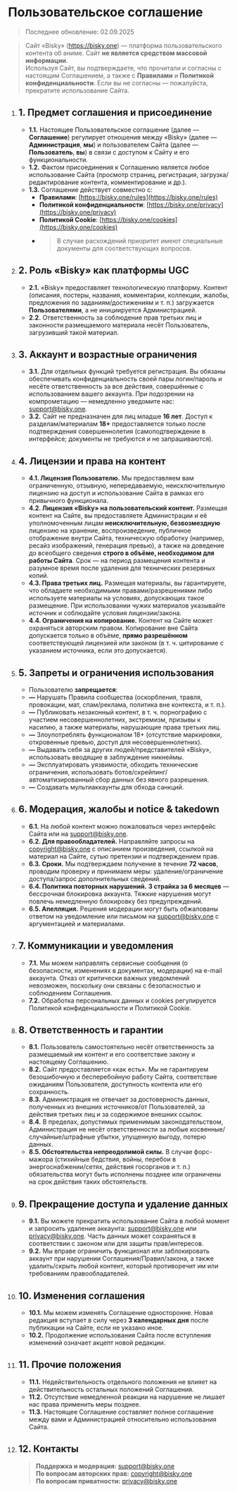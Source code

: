 # Пользовательское соглашение

> Последнее обновление: 02.09.2025

> Сайт «Bisky» (https://bisky.one) — платформа пользовательского контента об аниме. Сайт **не является средством массовой информации**.  
> Используя Сайт, вы подтверждаете, что прочитали и согласны с настоящим Соглашением, а также с **Правилами** и **Политикой конфиденциальности**. Если вы не согласны — пожалуйста, прекратите использование Сайта.

1.  ## 1. Предмет соглашения и присоединение
    - **1.1.** Настоящее Пользовательское соглашение (далее — **Соглашение**) регулирует отношения между «Bisky» (далее — **Администрация**, **мы**) и пользователем Сайта (далее — **Пользователь**, **вы**) в связи с доступом к Сайту и его функциональности.
    - **1.2.** Фактом присоединения к Соглашению является любое использование Сайта (просмотр страниц, регистрация, загрузка/редактирование контента, комментирование и др.).
    - **1.3.** Соглашение действует совместно с:
      - **Правилами**: [https://bisky.one/rules](https://bisky.one/rules)
      - **Политикой конфиденциальности**: [https://bisky.one/privacy](https://bisky.one/privacy)
      - **Политикой Cookie**: [https://bisky.one/cookies](https://bisky.one/cookies)
      - > В случае расхождений приоритет имеют специальные документы для соответствующих вопросов.

2.  ## 2. Роль «Bisky» как платформы UGC
    - **2.1.** «Bisky» предоставляет технологическую платформу. Контент (описания, постеры, названия, комментарии, коллекции, жалобы, предложения по заданиям/достижениям и т. п.) загружается **Пользователями**, а не инициируется Администрацией.
    - **2.2.** Ответственность за соблюдение прав третьих лиц и законности размещаемого материала несёт Пользователь, загрузивший такой материал.

3.  ## 3. Аккаунт и возрастные ограничения
    - **3.1.** Для отдельных функций требуется регистрация. Вы обязаны обеспечивать конфиденциальность своей пары логин/пароль и несёте ответственность за все действия, совершённые с использованием вашего аккаунта. При подозрении на компрометацию — немедленно уведомите нас: [support@bisky.one](mailto:support@bisky.one).
    - **3.2.** Сайт не предназначен для лиц младше **16 лет**. Доступ к разделам/материалам **18+** предоставляется только после подтверждения совершеннолетия (самоподтверждение в интерфейсе; документы не требуются и не запрашиваются).

4.  ## 4. Лицензии и права на контент
    - **4.1. Лицензия Пользователю.** Мы предоставляем вам ограниченную, отзывную, непередаваемую, неисключительную лицензию на доступ и использование Сайта в рамках его привычного функционала.
    - **4.2. Лицензия «Bisky» на пользовательский контент.** Размещая контент на Сайте, вы предоставляете Администрации и её уполномоченным лицам **неисключительную, безвозмездную** лицензию на хранение, воспроизведение, публичное отображение внутри Сайта, техническую обработку (например, ресайз изображений, генерация превью), а также на доведение до всеобщего сведения **строго в объёме, необходимом для работы Сайта**. Срок — на период размещения контента и разумное время после удаления для технических резервных копий.
    - **4.3. Права третьих лиц.** Размещая материалы, вы гарантируете, что обладаете необходимыми правами/разрешениями либо используете материалы на условиях, допускающих такое размещение. При использовании чужих материалов указывайте источник и соблюдайте условия лицензии/закона.
    - **4.4. Ограничения на копирование.** Контент на Сайте может охраняться авторским правом. Копирование вне Сайта допускается только в объёме, **прямо разрешённом** соответствующей лицензией или законом (в т. ч. цитирование с указанием источника, если это допускается).

5.  ## 5. Запреты и ограничения использования
    - Пользователю **запрещается**:
    - **—** Нарушать Правила сообщества (оскорбления, травля, провокации, мат, спам/реклама, политика вне контекста, и т. п.).
    - **—** Публиковать незаконный контент, в т. ч. порнографию с участием несовершеннолетних, экстремизм, призывы к насилию, а также материалы, нарушающие права третьих лиц.
    - **—** Злоупотреблять функционалом 18+ (отсутствие маркировки, откровенные превью, доступ для несовершеннолетних).
    - **—** Выдавать себя за других людей/представителей «Bisky», использовать вводящие в заблуждение никнеймы.
    - **—** Эксплуатировать уязвимости, обходить технические ограничения, использовать ботов/скрейпинг/автоматизированный сбор данных без явного разрешения.
    - **—** Создавать мультиаккаунты для обхода санкций.

6.  ## 6. Модерация, жалобы и notice & takedown
    - **6.1.** На любой контент можно пожаловаться через интерфейс Сайта или на [support@bisky.one](mailto:support@bisky.one).
    - **6.2. Для правообладателей.** Направляйте запросы на [copyright@bisky.one](mailto:copyright@bisky.one) c описанием произведения, ссылкой на материал на Сайте, сутью претензии и подтверждением прав.
    - **6.3. Сроки.** Мы подтверждаем получение в течение **72 часов**, проводим проверку и принимаем меры: удаление/ограничение доступа/запрос дополнительных сведений.
    - **6.4. Политика повторных нарушений.** **3 страйка за 6 месяцев** — бессрочная блокировка аккаунта. Тяжкие нарушения могут повлечь немедленную блокировку без предупреждений.
    - **6.5. Апелляция.** Решения модерации могут быть обжалованы ответом на уведомление или письмом на [support@bisky.one](mailto:support@bisky.one) с аргументацией и материалами.

7.  ## 7. Коммуникации и уведомления
    - **7.1.** Мы можем направлять сервисные сообщения (о безопасности, изменениях в документах, модерации) на e-mail аккаунта. Отказ от критически важных уведомлений невозможен, поскольку они связаны с безопасностью и соблюдением Соглашения.
    - **7.2.** Обработка персональных данных и cookies регулируется Политикой конфиденциальности и Политикой Cookie.

8.  ## 8. Ответственность и гарантии
    - **8.1.** Пользователь самостоятельно несёт ответственность за размещаемый им контент и его соответствие закону и настоящему Соглашению.
    - **8.2.** Сайт предоставляется «как есть». Мы не гарантируем безошибочную и бесперебойную работу Сайта, соответствие ожиданиям Пользователя, доступность контента или его сохранность.
    - **8.3.** Администрация не отвечает за достоверность данных, полученных из внешних источников/от Пользователей, за действия третьих лиц и за содержимое внешних ссылок.
    - **8.4.** В пределах, допустимых применимым законодательством, Администрация не несёт ответственности за любые косвенные/случайные/штрафные убытки, упущенную выгоду, потерю данных.
    - **8.5. Обстоятельства непреодолимой силы.** В случае форс-мажора (стихийные бедствия, войны, перебои в энергоснабжении/сетях, действия госорганов и т. п.) обязательства могут быть исполнены позднее или ограничены на срок действия таких обстоятельств.

9.  ## 9. Прекращение доступа и удаление данных
    - **9.1.** Вы можете прекратить использование Сайта в любой момент и запросить удаление аккаунта: [support@bisky.one](mailto:support@bisky.one) или [privacy@bisky.one](mailto:privacy@bisky.one). Часть данных может сохраняться в соответствии с законом или для защиты прав/интересов.
    - **9.2.** Мы вправе ограничить функционал или заблокировать аккаунт при нарушении Соглашения/Правил/закона, а также удалить/скрыть любой контент, который противоречит им или требованиям правообладателей.

10. ## 10. Изменения соглашения
    - **10.1.** Мы можем изменять Соглашение односторонне. Новая редакция вступает в силу через **3 календарных дня** после публикации на Сайте, если не указано иное.
    - **10.2.** Продолжение использования Сайта после вступления изменений означает акцепт новой редакции.

11. ## 11. Прочие положения
    - **11.1.** Недействительность отдельного положения не влияет на действительность остальных положений Соглашения.
    - **11.2.** Отсутствие немедленной реакции на нарушение не лишает нас права применить меры позднее.
    - **11.3.** Настоящее Соглашение составляет полное соглашение между вами и Администрацией относительно использования Сайта.

12. ## 12. Контакты
    > **Поддержка и модерация:** [support@bisky.one](mailto:support@bisky.one)  
    > **По вопросам авторских прав:** [copyright@bisky.one](mailto:copyright@bisky.one)  
    > **По вопросам приватности:** [privacy@bisky.one](mailto:privacy@bisky.one)
